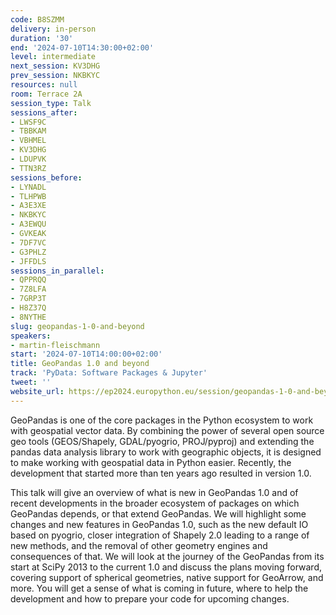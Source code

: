 ```yaml
---
code: B8SZMM
delivery: in-person
duration: '30'
end: '2024-07-10T14:30:00+02:00'
level: intermediate
next_session: KV3DHG
prev_session: NKBKYC
resources: null
room: Terrace 2A
session_type: Talk
sessions_after:
- LWSF9C
- TBBKAM
- VBHMEL
- KV3DHG
- LDUPVK
- TTN3RZ
sessions_before:
- LYNADL
- TLHPWB
- A3E3XE
- NKBKYC
- A3EWQU
- GVKEAK
- 7DF7VC
- G3PHLZ
- JFFDLS
sessions_in_parallel:
- QPPRQQ
- 7Z8LFA
- 7GRP3T
- H8Z37Q
- 8NYTHE
slug: geopandas-1-0-and-beyond
speakers:
- martin-fleischmann
start: '2024-07-10T14:00:00+02:00'
title: GeoPandas 1.0 and beyond
track: 'PyData: Software Packages & Jupyter'
tweet: ''
website_url: https://ep2024.europython.eu/session/geopandas-1-0-and-beyond
---
```


GeoPandas is one of the core packages in the Python ecosystem to work with geospatial vector data. By combining the power of several open source geo tools (GEOS/Shapely, GDAL/pyogrio, PROJ/pyproj) and extending the pandas data analysis library to work with geographic objects, it is designed to make working with geospatial data in Python easier. Recently, the development that started more than ten years ago resulted in version 1.0.

This talk will give an overview of what is new in GeoPandas 1.0 and of recent developments in the broader ecosystem of packages on which GeoPandas depends, or that extend GeoPandas. We will highlight some changes and new features in GeoPandas 1.0, such as the new default IO based on pyogrio, closer integration of Shapely 2.0 leading to a range of new methods, and the removal of other geometry engines and consequences of that. We will look at the journey of the GeoPandas from its start at SciPy 2013 to the current 1.0 and discuss the plans moving forward, covering support of spherical geometries, native support for GeoArrow, and more. You will get a sense of what is coming in future, where to help the development and how to prepare your code for upcoming changes.
